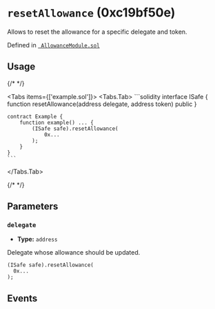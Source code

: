 
<LegacyCallout />

# `resetAllowance` (0xc19bf50e)



Allows to reset the allowance for a specific delegate and token.




Defined in [` AllowanceModule.sol`](https://github.com/safe-global/safe-modules/tree/allowance/v0.1.1/modules/allowances/contracts/AllowanceModule.sol#L123)


## Usage

{/* <!-- vale off --> */}

<Tabs items={['example.sol']}>
  <Tabs.Tab>
    ```solidity
    interface ISafe {
        function resetAllowance(address delegate, address token) public
    }

    contract Example {
        function example() ... {
            (ISafe safe).resetAllowance(
                0x...
            );
        }
    }
    ```
  </Tabs.Tab>
</Tabs>

{/* <!-- vale on --> */}



## Parameters

### `delegate`

  - **Type:** `address`

  Delegate whose allowance should be updated.

  ```solidity focus=2
  (ISafe safe).resetAllowance(
    0x...
  );
  ```




## Events

<ResetAllowance />

